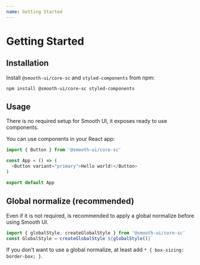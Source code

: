 ```yaml
---
name: Getting Started
---
```



# Getting Started

## Installation 

Install `@smooth-ui/core-sc` and `styled-components` from npm:

`npm install @smooth-ui/core-sc styled-components`

## Usage

There is no required setup for Smooth UI, it exposes ready to use components.

You can use components in your React app:

```js
import { Button } from '@smooth-ui/core-sc'

const App = () => (
  <Button variant="primary">Hello world!</Button>
)

export default App
```

## Global normalize (recommended)

Even if it is not required, is recommended to apply a global normalize before using Smooth UI.

```js
import { globalStyle, createGlobalStyle } from '@smooth-ui/core-sc'
const GlobalStyle = createGlobalStyle`${globalStyle()}`
```

If you don't want to use a global normalize, at least add `* { box-sizing: border-box; }`.
